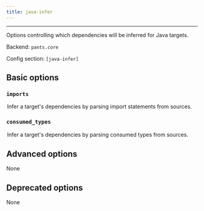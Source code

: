 ```yaml
---
title: java-infer
---
```



---

Options controlling which dependencies will be inferred for Java targets.

Backend: <span className="color--primary">`pants.core`</span>

Config section: <span className="color--primary">`[java-infer]`</span>

<span className={styles.options}>

## Basic options

### `imports`

<Option
  cli_repr={`--[no-]java-infer-imports`}
  env_repr="PANTS_JAVA_INFER_IMPORTS"
  default_repr={`True`}
>
  Infer a target&#x27;s dependencies by parsing import statements from sources.
</Option>

### `consumed_types`

<Option
  cli_repr={`--[no-]java-infer-consumed-types`}
  env_repr="PANTS_JAVA_INFER_CONSUMED_TYPES"
  default_repr={`True`}
>
  Infer a target&#x27;s dependencies by parsing consumed types from sources.
</Option>

## Advanced options

None

## Deprecated options

None

</span>

